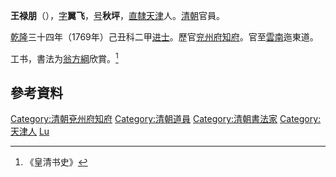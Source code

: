 '''王禄朋'''（{{bd|?||?|}}），[[表字|字]]'''翼飞'''，[[号|号]]'''秋坪'''，[[直隸|直隸]][[天津|天津]]人。[[清朝|清朝]]官員。

[[乾隆|乾隆]]三十四年（1769年）己丑科二甲[[进士|进士]]。歷官[[兖州府|兖州府]][[知府|知府]]。官至[[雲南|雲南]]迤東道。

工书，書法为[[翁方綱|翁方綱]]欣賞。<ref>《皇清书史》</ref>

==參考資料==
{{reflist}}

{{清朝人物小作品}}
{{乾隆三十四年己丑科殿試金榜}}
{{DEFAULTSORT:Wang王}}
[[Category:清朝兗州府知府|Category:清朝兗州府知府]]
[[Category:清朝道員|Category:清朝道員]]
[[Category:清朝書法家|Category:清朝書法家]]
[[Category:天津人|Category:天津人]]
[[Category:王姓|Lu]]